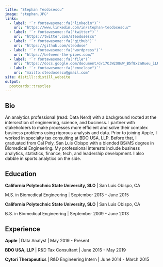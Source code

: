 ```yaml
---
title: "Stephan Teodosescu"
image: "stephan.JPG"
links:
  - label: '`r fontawesome::fa("linkedin")`'
    url: "https://www.linkedin.com/in/stephan-teodosescu/"
  - label: '`r fontawesome::fa("twitter")`'
    url: "https://twitter.com/steodosescu"
  - label: '`r fontawesome::fa("github")`'
    url: "https://github.com/steodose"
  - label: '`r fontawesome::fa("wordpress")`'
    url: "https://between-the-pipes.com/"
  - label: '`r fontawesome::fa("file")`'
    url: "https://docs.google.com/document/d/17OJW2OUuW_B5f8x2n0ueu_iLUEhxxY6TBpb63IJN0rE/edit?usp=sharing"
  - label: '`r fontawesome::fa("envelope")`'
    url: "mailto:steodosescu@gmail.com"
site: distill::distill_website
output:
  postcards::trestles
---
```

 
## Bio

An analytics professional (read: Data Nerd) with a background rooted at the intersection of engineering, science, and business. I partner with stakeholders to make processes more efficient and solve their complex business problems using rigorous analysis and data. Prior to joining Apple, I worked in specialty tax consulting at BDO USA, LLP. Before that, I graduated from Cal Poly, San Luis Obispo with a blended BS/MS degree in Biomedical Engineering. My professional interests include business analytics, statistics, finance, tech, and leadership development. I also dabble in sports analytics on the side. 

## Education

**California Polytechnic State University, SLO** | San Luis Obispo, CA

M.S. in Biomedical Engineering | September 2013 - June 2015

**California Polytechnic State University, SLO** | San Luis Obispo, CA

B.S. in Biomedical Engineering | September 2009 - June 2013

## Experience

**Apple** | Data Analyst | May 2019 - Present

**BDO USA, LLP** | R&D Tax Consultant | June 2015 - May 2019

**Cytori Therapeutics** | R&D Engineering Intern | June 2014 - March 2015
